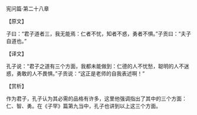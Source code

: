 

宪问篇·第二十八章

【原文】

子曰：“君子道者三，我无能焉：仁者不忧，知者不惑，勇者不惧。”子贡曰：“夫子自道也。”

【译文】

孔子说：“君子之道有三个方面，我都未能做到：仁德的人不忧愁，聪明的人不迷惑，勇敢的人不畏惧。”子贡说：“这正是老师的自我表述啊！”

【赏析】

作为君子，孔子认为其必需的品格有许多，这里他强调指出了其中的三个方面：仁、智、勇。在《子罕》篇第九当中，孔子也讲到以上这三个方面。

